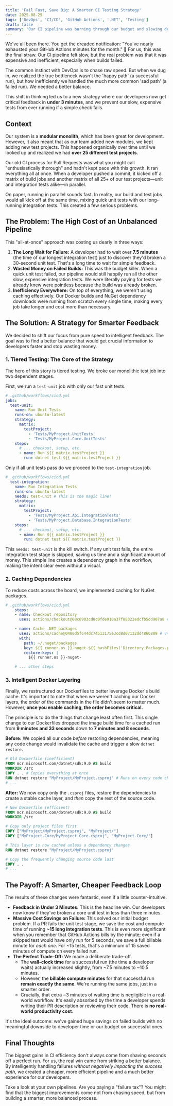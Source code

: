 ```yaml
---
title: 'Fail Fast, Save Big: A Smarter CI Testing Strategy'
date: 2025-08-25
tags: ['DevOps', 'CI/CD', 'GitHub Actions', '.NET', 'Testing']
draft: false
summary: 'Our CI pipeline was burning through our budget and slowing developers down. The fix wasn''t about chasing raw speed, but about finding a better balance by handling failures more intelligently. Here''s how we did it.'
---
```




We've all been there. You get the dreaded notification: "You've nearly exhausted your GitHub Actions minutes for the month." 😬 For us, this was the final straw. Our CI pipeline felt slow, but the real problem was that it was expensive and inefficient, especially when builds failed.

The common instinct with DevOps is to chase raw speed. But when we dug in, we realized the true bottleneck wasn't the 'happy path' (a successful run), but how inefficiently we handled the much more common 'sad path' (a failed run). We needed a better balance.

This shift in thinking led us to a new strategy where our developers now get critical feedback in **under 3 minutes**, and we prevent our slow, expensive tests from ever running if a simple check fails.

## Context

Our system is a **modular monolith**, which has been great for development. However, it also meant that as our team added new modules, we kept adding new test projects. This happened organically over time until we looked up and realized we had **over 25 different test projects**.

Our old CI process for Pull Requests was what you might call "enthusiastically thorough" and hadn't kept pace with this growth. It ran everything all at once. When a developer pushed a commit, it kicked off a matrix of build jobs and another matrix of all 25+ of our test projects—unit and integration tests alike—in parallel.

On paper, running in parallel sounds fast. In reality, our build and test jobs would all kick off at the same time, mixing quick unit tests with our long-running integration tests. This created a few serious problems.

## The Problem: The High Cost of an Unbalanced Pipeline

This "all-at-once" approach was costing us dearly in three ways:

1.  **The Long Wait for Failure:** A developer had to wait over **7.5 minutes** (the time of our longest integration test) just to discover they'd broken a 30-second unit test. That's a long time to wait for simple feedback.
2.  **Wasted Money on Failed Builds:** This was the budget killer. When a quick unit test failed, our pipeline would still happily run all the other slow, expensive integration tests. We were literally paying for tests we already knew were pointless because the build was already broken.
3.  **Inefficiency Everywhere:** On top of everything, we weren't using caching effectively. Our Docker builds and NuGet dependency downloads were running from scratch every single time, making every job take longer and cost more than necessary.

## The Solution: A Strategy for Smarter Feedback

We decided to shift our focus from pure speed to intelligent feedback. The goal was to find a better balance that would get crucial information to developers faster and stop wasting money.

### 1. Tiered Testing: The Core of the Strategy

The hero of this story is tiered testing. We broke our monolithic test job into two dependent stages.

First, we run a `test-unit` job with only our fast unit tests.

```yaml
# .github/workflows/cicd.yml
jobs:
  test-unit:
    name: Run Unit Tests
    runs-on: ubuntu-latest
    strategy:
      matrix:
        testProject:
          - 'Tests/MyProject.UnitTests'
          - 'Tests/MyProject.Core.UnitTests'
    steps:
      # ... checkout, setup, etc.
      - name: Run ${{ matrix.testProject }}
        run: dotnet test ${{ matrix.testProject }}
````

Only if all unit tests pass do we proceed to the `test-integration` job.

```yaml
# .github/workflows/cicd.yml
  test-integration:
    name: Run Integration Tests
    runs-on: ubuntu-latest
    needs: test-unit # This is the magic line!
    strategy:
      matrix:
        testProject:
          - 'Tests/MyProject.Api.IntegrationTests'
          - 'Tests/MyProject.Database.IntegrationTests'
    steps:
      # ... checkout, setup, etc.
      - name: Run ${{ matrix.testProject }}
        run: dotnet test ${{ matrix.testProject }}
```

This `needs: test-unit` is the kill switch. If any unit test fails, the entire integration test stage is skipped, saving us time and a significant amount of money. This simple line creates a dependency graph in the workflow, making the intent clear even without a visual.

### 2\. Caching Dependencies

To reduce costs across the board, we implemented caching for NuGet packages. 

```yaml
# .github/workflows/cicd.yml
    steps:
    - name: Checkout repository
      uses: actions/checkout@08c6903cd8c0fde910a37f88322edcfb5dd907a8 # v5.0.0

    - name: Cache .NET packages
      uses: actions/cache@0400d5f644dc74513175e3cd8d07132dd4860809 # v4.2.4
      with:
        path: ~/.nuget/packages
        key: ${{ runner.os }}-nuget-${{ hashFiles('Directory.Packages.props') }}
        restore-keys: |
          ${{ runner.os }}-nuget-

    # ... other steps
```

### 3\. Intelligent Docker Layering

Finally, we restructured our Dockerfiles to better leverage Docker's build cache. It's important to note that when we weren't caching our Docker layers, the order of the commands in the file didn't seem to matter much. However, **once you enable caching, the order becomes critical.**

The principle is to do the things that change least often first. This single change to our Dockerfiles dropped the image build time for a cached run from **9 minutes and 33 seconds** down to **7 minutes and 8 seconds**.

**Before:** We copied all our code *before* restoring dependencies, meaning any code change would invalidate the cache and trigger a slow `dotnet restore`.

```dockerfile
# Old Dockerfile (inefficient)
FROM mcr.microsoft.com/dotnet/sdk:9.0 AS build
WORKDIR /src
COPY . . # Copies everything at once
RUN dotnet restore "MyProject/MyProject.csproj" # Runs on every code change
# ...
```

**After:** We now copy only the `.csproj` files, restore the dependencies to create a stable cache layer, and *then* copy the rest of the source code.

```dockerfile
# New Dockerfile (efficient)
FROM mcr.microsoft.com/dotnet/sdk:9.0 AS build
WORKDIR /src

# Copy only project files first
COPY ["MyProject/MyProject.csproj", "MyProject/"]
COPY ["MyProject.Core/MyProject.Core.csproj", "MyProject.Core/"]

# This layer is now cached unless a dependency changes
RUN dotnet restore "MyProject/MyProject.csproj"

# Copy the frequently changing source code last
COPY . .
# ...
```

## The Payoff: A Smarter, Cheaper Feedback Loop

The results of these changes were fantastic, even if a little counter-intuitive.

  * **Feedback in Under 3 Minutes:** This is the headline win. Our developers now know if they've broken a core unit test in less than three minutes.
  * **Massive Cost Savings on Failure:** This solved our initial budget problem. If a PR fails the unit test stage, we save the cost and compute time of running **\~15 long integration tests**. This is even more significant when you remember that GitHub Actions bills by the minute; even if a skipped test would have only run for 5 seconds, we save a full billable minute for *each one*. For \~15 tests, that's a minimum of 15 saved minutes of compute on every failed run.
  * **The Perfect Trade-Off:** We made a deliberate trade-off.
      * The **wall-clock time** for a successful run (the time a developer waits) actually increased slightly, from \~7.5 minutes to \~10.5 minutes.
      * However, the **billable compute minutes** for that successful run **remain exactly the same**. We're running the same jobs, just in a smarter order.
      * Crucially, that extra \~3 minutes of waiting time is negligible in a real-world workflow. It's easily absorbed by the time a developer spends writing their PR description or reviewing their code. There is **no real-world productivity cost**.

It's the ideal outcome: we've gained huge savings on failed builds with no meaningful downside to developer time or our budget on successful ones.

## Final Thoughts

The biggest gains in CI efficiency don't always come from shaving seconds off a perfect run. For us, the real win came from striking a better balance. By intelligently handling failures *without negatively impacting the success path*, we created a cheaper, more efficient pipeline and a much better experience for our developers.

Take a look at your own pipelines. Are you paying a "failure tax"? You might find that the biggest improvements come not from chasing speed, but from building a smarter, more balanced process.